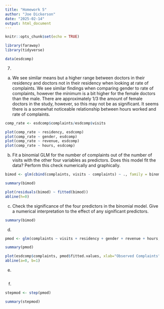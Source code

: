 ```yaml
---
title: "Homework 5"
author: "Joe Dickerson"
date: "2025-02-14"
output: html_document
---
```


```r
knitr::opts_chunk$set(echo = TRUE)
```

```r

library(faraway)
library(tidyverse)

data(esdcomp)

```

7.

(a) We see similar means but a higher range between doctors in their residency and doctors not in their residency when looking at rate of complaints. We see similar findings when comparing gender to rate of complaints, however the minimum is a bit higher for the female doctors than the male. There are approximately 1/3 the amount of female doctors in the study, however, so this may not be as significant. It seems there is a somewhat noticeable relationship between hours worked and rate of complaints.

```r

comp_rate <- esdcomp$complaints/esdcomp$visits

plot(comp_rate ~ residency, esdcomp)
plot(comp_rate ~ gender, esdcomp)
plot(comp_rate ~ revenue, esdcomp)
plot(comp_rate ~ hours, esdcomp)

```

(b) Fit a binomial GLM for the number of complaints out of the number of visits with the other four variables as predictors. Does this model fit the data? Perform this check numerically and graphically.

```r

bimod <- glm(cbind(complaints, visits - complaints) ~ ., family = binomial, esdcomp)

summary(bimod)

plot(residuals(bimod) ~ fitted(bimod))
abline(h=0)

```

(c) Check the significance of the four predictors in the binomial model. Give a numerical interpretation to the effect of any significant predictors.

```r

summary(bimod)

```

(d)

```r

pmod <- glm(complaints ~ visits + residency + gender + revenue + hours, family = poisson, esdcomp)

summary(pmod)

plot(esdcomp$complaints, pmod$fitted.values, xlab="Observed Complaints", ylab="Predicted Complaints")
abline(a=0, b=1)

```

(e)

```r



```

(f)

```r

stepmod <- step(pmod)

summary(stepmod)

```